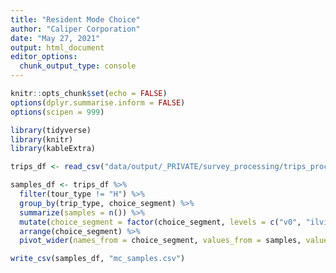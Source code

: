```yaml
---
title: "Resident Mode Choice"
author: "Caliper Corporation"
date: "May 27, 2021"
output: html_document
editor_options: 
  chunk_output_type: console
---
```


```r
knitr::opts_chunk$set(echo = FALSE)
options(dplyr.summarise.inform = FALSE)
options(scipen = 999)

library(tidyverse)
library(knitr)
library(kableExtra)
```

```r
trips_df <- read_csv("data/output/_PRIVATE/survey_processing/trips_processed.csv")
```

```r
samples_df <- trips_df %>%
  filter(tour_type != "H") %>%
  group_by(trip_type, choice_segment) %>%
  summarize(samples = n()) %>%
  mutate(choice_segment = factor(choice_segment, levels = c("v0", "ilvi", "ilvs", "ihvi", "ihvs"), ordered = TRUE)) %>%
  arrange(choice_segment) %>%
  pivot_wider(names_from = choice_segment, values_from = samples, values_fill = 0)

write_csv(samples_df, "mc_samples.csv")
```

